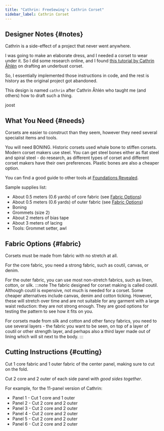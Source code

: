 ```yaml
---
title: "Cathrin: FreeSewing's Cathrin Corset"
sidebar_label: Cathrin Corset
---
```


<DesignInfo design="cathrin" />

## Designer Notes {#notes}

Cathrin is a side-effect of a project that never went anywhere.

I was going to make an elaborate dress, and I needed a corset to wear under it.
So I did some research online, and I found [this tutorial by Cathrin
Åhlén](https://katafalk.wordpress.com/2010/06/24/underbust-pattern-tutorial/)
on drafting an underbust corset.

So, I essentially implemented those instructions in code, and the rest is
history as the original project got abandoned.

This design is named `cathrin` after Cathrin Åhlén who taught me (and others)
how to draft such a thing.

joost

## What You Need {#needs}

Corsets are easier to construct than they seem, however they need several
specialist items and tools.

You will need BONING. Historic corsets used whale bone to stiffen corsets.
Modern corset makers use steel. You can get steel bones either as flat steel
and spiral steel - do research, as different types of corset and different
corset makers have their own preferences. Plastic bones are also a cheaper
option.

You can find a good guide to other tools at [Foundations
Revealed](https://foundationsrevealed.com/).

Sample supplies list:

- About 0.5 meters (0.6 yards) of core fabric (see [Fabric Options](#fabric))
- About 0.5 meters (0.6 yards) of outer fabric (see [Fabric Options](#fabric))
- Boning
- Grommets (size 2)
- About 2 meters of bias tape
- About 3 meters of lacing
- Tools: Grommet setter, awl

## Fabric Options {#fabric}

Corsets must be made from fabric with no stretch at all.

For the core fabric, you need a strong fabric, such as coutil, canvas, or
denim.

For the outer fabric, you can use most non-stretch fabrics, such as linen,
cotton, or silk.
:::note
The fabric designed for corset making is called coutil. Although coutil is
expensive, not much is needed for a corset. Some cheaper alternatives include
canvas, denim and cotton ticking. However, these will stretch over time and are
not suitable for any garment with a large waist reduction: they are not strong
enough. They are good options for testing the pattern to see how it fits on
you.

For corsets made from silk and cotton and other fancy fabrics, you need to use
several layers - the fabric you want to be seen, on top of a layer of coutil or
other strength layer, and perhaps also a third layer made out of lining which
will sit next to the body.
:::

## Cutting Instructions {#cutting}

Cut 1 core fabric and 1 outer fabric of the center panel, making sure to cut on
the fold.

Cut 2 core and 2 outer of each side panel with _good sides together_.

For example, for the 11-panel version of Cathrin:

- Panel 1 - Cut 1 core and 1 outer
- Panel 2 - Cut 2 core and 2 outer
- Panel 3 - Cut 2 core and 2 outer
- Panel 4 - Cut 2 core and 2 outer
- Panel 5 - Cut 2 core and 2 outer
- Panel 6 - Cut 2 core and 2 outer
